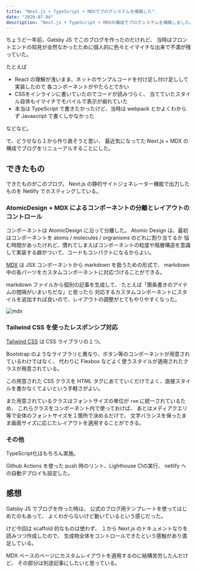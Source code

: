 ```yaml
---
title: "Next.js + TypeScript + MDXでブログシステムを構築した"
date: "2020-07-04"
description: "Next.js + TypeScript + MDXの構成でブログシステムを構築しました。コンポーネント設計には AtomicDesign、スタイルには Tailwind CSS を採用しています。"
---
```


ちょうど一年前、Gatsby JS でこのブログを作ったのだけれど、
当時はフロントエンドの知見が全然なかったために個人的に色々とイマイチな出来で不満が残っていた。

たとえば

- React の理解が浅いまま、ネットのサンプルコードを付け足し付け足しして実装したので
  各コンポーネントがやたらとでかい
- CSSをインラインに書いていたのでコードが読みづらく、
  当てていたスタイル自体もイマイチでモバイルで表示が崩れていた
- 本当は TypeScript で書きたかったけど、当時は webpack とかよくわからず
  Javascript で書くしかなかった

などなど。


で、どうせなら１から作り直そうと思い、
最近気になってた Next.js + MDX の構成でブログをリニューアルすることにした。


## できたもの

できたものがこのブログ。
Next.js の静的サイトジェネレーター機能で出力したものを Netlify でホスティングしている。


### AtomicDesign + MDX によるコンポーネントの分離とレイアウトのコントロール

コンポーネントは AtomicDesign に沿って分離した。
Atomic Design は、最初はコンポーネントを atoms / molecules / orgranisms のどれに割り当てるか
悩む時間があったけれど、慣れてしまえばコンポーネントの粒度や階層構造を意識して実装する癖がついて、コードもコンパクトになるからよい。

[MDX](https://mdxjs.com/) は JSX コンポーネントから markdown を扱うための形式で、
markdown 中の各パーツをカスタムコンポーネントに対応づけることができる。

markdown ファイルから個別の記事を生成して、
たとえば「箇条書きのアイテムの間隔がいまいちだな」と思ったら
対応するカスタムコンポーネントにスタイルを追加すれば良いので、レイアウトの調整がとてもやりやすくなった。

![mdx](/2020/07/mdx.png "変換前の markdown (MDX) ファイル。MDXコンポーネントをさらにカスタムコンポーネントでラップしてヘッダーを表示している。")

### Tailwind CSS を使ったレスポンシブ対応

[Tailwind CSS](https://tailwindcss.com/) は CSS ライブラリの１つ。

Bootstrap のようなライブラリと異なり、ボタン等のコンポーネントが用意されているわけではなく、
代わりに Flexbox などよく使うスタイルが適用されたクラスが用意されている。

この用意された CSS クラスを HTML タグにあてていくだけでよく、直接スタイルを書かなくてよいという手軽さがよい。

また用意されているクラスはフォントサイズの単位が `rem` に統一されているため、
これらクラスをコンポーネント内で使っておけば、
あとはメディアクエリ等で全体のフォントサイズを１箇所で決めるだけで、
文字バランスを保ったまま画面サイズに応じたレイアウトを適用することができる。


### その他

TypeScript化はもちろん実施。

Github Actions を使った push 時のリント、Lighthouse CIの実行、
netlify への自動デプロイも設定した。


## 感想

Gatsby JS でブログを作った時は、
公式のブログ用テンプレートを使ってはじめたのもあって、
よくわからないけど動いているという感じだった。

けど今回は scaffold 的なものは使わず、
１から Next.js のドキュメントなりを読みつつ作成したので、
生成物全体をコントロールできたという感触があり満足している。

MDX ベースのページにカスタムレイアウトを適用するのに結構苦労したんだけど、
その部分は別途記事にしたいと思っている。
